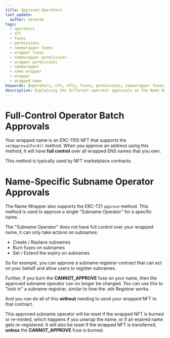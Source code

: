 ```yaml
---
title: Approved Operators
last_update:
  author: serenae
tags:
  - operators
  - nft
  - fuses
  - permissions
  - namewrapper fuses
  - wrapper fuses
  - namewrapper permissions
  - wrapper permissions
  - namewrapper
  - name wrapper
  - wrapper
  - wrapped name
keywords: [operators, nft, nfts, fuses, permissions, namewrapper fuses, wrapper fuses, namewrapper permissions, wrapper permissions, namewrapper, name wrapper, wrapper, wrapped name]
description: Explaining the different operator approvals on the Name Wrapper contract
---
```


# Full-Control Operator Batch Approvals

Your wrapped name is an ERC-1155 NFT that supports the `setApprovalForAll` method. When you approve an address using this method, it will have **full control** over all wrapped ENS names that you own.

This method is typically used by NFT marketplace contracts.

# Name-Specific Subname Operator Approvals

The Name Wrapper also supports the ERC-721 `approve` method. This method is used to approve a single "Subname Operator" for a specific name.

The "Subname Operator" does not have full control over your wrapped name, it can only take actions on subnames:

* Create / Replace subnames
* Burn fuses on subnames
* Set / Extend the expiry on subnames

So for example, you can approve a subname registrar contract that can act on your behalf and allow users to register subnames.

Further, if you burn the **CANNOT_APPROVE** fuse on your name, then the approved subname operator can no longer be changed. You can use this to "lock in" a subname registrar, similar to how the .eth Registrar works.

And you can do all of this **without** needing to send your wrapped NFT to that contract.

This approved subname operator will be reset if the wrapped NFT is burned or re-minted, which happens if you unwrap the name, or if an expired name gets re-registered. It will also be reset if the wrapped NFT is transferred, **unless** the **CANNOT_APPROVE** fuse is burned.
